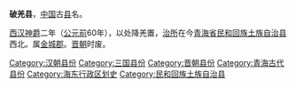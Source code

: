 '''破羌县'''，[[中国|中国]]古[[县|县]]名。

[[西汉|西汉]][[神爵|神爵]]二年（[[公元前|公元前]]60年），以处降羌置，[[治所|治所]]在今[[青海省|青海省]][[民和回族土族自治县|民和回族土族自治县]]西北。属[[金城郡|金城郡]]。[[晋朝|晋朝]]时废。 

{{青海行政区划小作品}}
{{DEFAULTSORT:P}}
[[Category:汉朝县份|Category:汉朝县份]]
[[Category:三国县份|Category:三国县份]]
[[Category:晋朝县份|Category:晋朝县份]]
[[Category:青海古代县份|Category:青海古代县份]]
[[Category:海东行政区划史|Category:海东行政区划史]]
[[Category:民和回族土族自治县|Category:民和回族土族自治县]]
